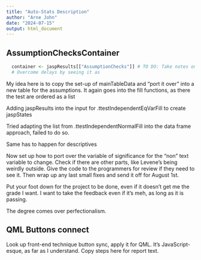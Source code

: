 ```yaml
---
title: "Auto-Stats Description"
author: "Arne John"
date: "2024-07-15"
output: html_document
---
```



## AssumptionChecksContainer


```r
  container <- jaspResults[["AssumptionChecks"]] # TO DO: Take notes on worked code, hand in like assignment
  # Overcome delays by seeing it as 
```

My idea here is to copy the set-up of mainTableData and "port it over" into a new table for the assumptions. 
It again goes into the fill functions, as there the test are ordered as a list 

Adding jaspResults into the input for .ttestIndependentEqVarFill to create jaspStates

Tried adapting the list from .ttestIndependentNormalFill into the data frame approach, failed to do so.


Same has to happen for descriptives

Now set up how to port over the variable of significance for the "non" text variable to change. Check if there are other parts, like Levene's being weirdly outside. Give the code to the programmers for review if they need to see it. Then wrap up any last small fixes and send it off for August 1st. 

Put your foot down for the project to be done, even if it doesn't get me the grade I want. I want to take the feedback even if it's meh, as long as it is passing. 

The degree comes over perfectionalism. 

## QML Buttons connect

Look up front-end technique button sync, apply it for QML. It's JavaScript-esque, as far as I understand. Copy steps here for report text. 